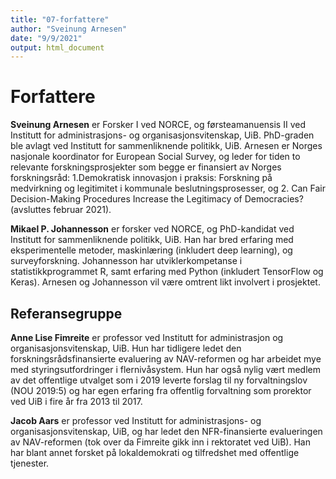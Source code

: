 ```yaml
---
title: "07-forfattere"
author: "Sveinung Arnesen"
date: "9/9/2021"
output: html_document
---
```


# Forfattere

**Sveinung Arnesen** er Forsker I ved NORCE, og førsteamanuensis II ved Institutt for administrasjons- og organisasjonsvitenskap, UiB. 
PhD-graden ble avlagt ved Institutt for sammenliknende politikk, UiB. 
Arnesen er Norges nasjonale koordinator for European Social Survey, og leder for tiden to relevante forskningsprosjekter som begge er finansiert av Norges forskningsråd: 1.Demokratisk innovasjon i praksis: Forskning på medvirkning og legitimitet i kommunale beslutningsprosesser, og 2. Can Fair Decision-Making Procedures Increase the Legitimacy of Democracies? (avsluttes februar 2021). 

**Mikael P. Johannesson** er forsker ved NORCE, og PhD-kandidat ved Institutt for sammenliknende politikk, UiB.
Han har bred erfaring med eksperimentelle metoder, maskinlæring (inkludert deep learning), og surveyforskning.
Johannesson har utviklerkompetanse i statistikkprogrammet R, samt erfaring med Python (inkludert TensorFlow og Keras). Arnesen og Johannesson vil være omtrent likt involvert i prosjektet. 

## Referansegruppe 

**Anne Lise Fimreite** er professor ved Institutt for administrasjon og organisasjonsvitenskap, UiB.
Hun har tidligere ledet den forskningsrådsfinansierte evaluering av NAV-reformen og har arbeidet mye med styringsutfordringer i flernivåsystem. 
Hun har også nylig vært medlem av det offentlige utvalget som i 2019 leverte forslag til ny forvaltningslov (NOU 2019:5) og har egen erfaring fra offentlig forvaltning som prorektor ved UiB i fire år fra 2013 til 2017. 

**Jacob Aars** er professor ved Institutt for administrasjons- og organisasjonsvitenskap, UiB, og har ledet den NFR-finansierte evalueringen av NAV-reformen (tok over da Fimreite gikk inn i rektoratet ved UiB). 
Han har blant annet forsket på lokaldemokrati og tilfredshet med offentlige tjenester.

